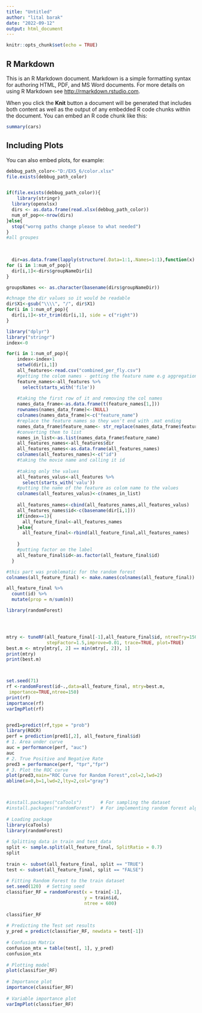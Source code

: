 ```yaml
---
title: "Untitled"
author: "lital barak"
date: "2022-09-12"
output: html_document
---
```


```r
knitr::opts_chunk$set(echo = TRUE)
```

## R Markdown

This is an R Markdown document. Markdown is a simple formatting syntax for authoring HTML, PDF, and MS Word documents. For more details on using R Markdown see <http://rmarkdown.rstudio.com>.

When you click the **Knit** button a document will be generated that includes both content as well as the output of any embedded R code chunks within the document. You can embed an R code chunk like this:

```r
summary(cars)
```

## Including Plots

You can also embed plots, for example:

```r


debbug_path_color<-"D:/EX5_6/color.xlsx"
file.exists(debbug_path_color)


if(file.exists(debbug_path_color)){
    library(stringr)
  library(openxlsx)
  dirs <- as.data.frame(read.xlsx(debbug_path_color))
  num_of_pop<<-nrow(dirs)
}else{
  stop("worng paths change please to what needed")
}
#all groupes

  
  
  dir=as.data.frame(lapply(structure(.Data=1:1,.Names=1:1),function(x) X = numeric(num_of_pop)))
for (i in 1:num_of_pop){
  dir[i,1]<-dirs$groupNameDir[i]
}

groupsNames <<- as.character(basename(dirs$groupNameDir))

#chnage the dir values so it would be readable
dir$X1<-gsub("\\\\", "/", dir$X1)
for(i in 1:num_of_pop){
  dir[i,1]<-str_trim(dir[i,1], side = c("right"))
}

library("dplyr")
library("stringr")
index<-0

for(i in 1:num_of_pop){
    index<-index+1
    setwd(dir[i,1])
    all_features<-read.csv("combined_per_fly.csv")
    #getting the colom names - getting the feature name e.g aggregation 
    feature_names<-all_features %>%
      select(starts_with('file'))
    
    #taking the first row of it and removing the col names
    names_data_frame<-as.data.frame(t(feature_names[1,]))
    rownames(names_data_frame)<-(NULL)
    colnames(names_data_frame)<-c("feature_name")
    #replace the feature names so they won't end with .mat ending
    names_data_frame$feature_name<- str_replace(names_data_frame$feature_name ,".mat", "")
    #converting them to list
    names_in_list<-as.list(names_data_frame$feature_name)
    all_features_names<-all_features$dir
    all_features_names<-as.data.frame(all_features_names)
    colnames(all_features_names)<-c("id")
    #taking the movie name and calling it id
    
    #taking only the values
    all_features_valus<-all_features %>%
      select(starts_with('valu'))
    #putting the name of the feature as colom name to the values
    colnames(all_features_valus)<-c(names_in_list)
    
    all_features_names<-cbind(all_features_names,all_features_valus)
    all_features_names$id<-c(basename(dir[i,1]))
    if(index==1){
      all_feature_final<-all_features_names
    }else{
      all_feature_final<-rbind(all_feature_final,all_features_names)
      
    }
    #putting factor on the label
    all_feature_final$id<-as.factor(all_feature_final$id)
  }

#this part was problematic for the random forest
colnames(all_feature_final) <- make.names(colnames(all_feature_final))

all_feature_final %>% 
  count(id) %>% 
  mutate(prop = n/sum(n))
```

```r


library(randomForest)




mtry <- tuneRF(all_feature_final[-1],all_feature_final$id, ntreeTry=150,
               stepFactor=1.5,improve=0.01, trace=TRUE, plot=TRUE)
best.m <- mtry[mtry[, 2] == min(mtry[, 2]), 1]
print(mtry)
print(best.m)



set.seed(71)
rf <-randomForest(id~.,data=all_feature_final, mtry=best.m,
 importance=TRUE,ntree=150)
print(rf)
importance(rf)
varImpPlot(rf)


pred1=predict(rf,type = "prob")
library(ROCR)
perf = prediction(pred1[,2], all_feature_final$id)
# 1. Area under curve
auc = performance(perf, "auc")
auc
# 2. True Positive and Negative Rate
pred3 = performance(perf, "tpr","fpr")
# 3. Plot the ROC curve
plot(pred3,main="ROC Curve for Random Forest",col=2,lwd=2)
abline(a=0,b=1,lwd=2,lty=2,col="gray")




```



```r
#install.packages("caTools")       # For sampling the dataset
#install.packages("randomForest")  # For implementing random forest algorithm
  
# Loading package
library(caTools)
library(randomForest)
  
# Splitting data in train and test data
split <- sample.split(all_feature_final, SplitRatio = 0.7)
split
  
train <- subset(all_feature_final, split == "TRUE")
test <- subset(all_feature_final, split == "FALSE")
  
# Fitting Random Forest to the train dataset
set.seed(120)  # Setting seed
classifier_RF = randomForest(x = train[-1],
                             y = train$id,
                             ntree = 600)
  
classifier_RF
  
# Predicting the Test set results
y_pred = predict(classifier_RF, newdata = test[-1])
  
# Confusion Matrix
confusion_mtx = table(test[, 1], y_pred)
confusion_mtx
  
# Plotting model
plot(classifier_RF)
  
# Importance plot
importance(classifier_RF)
  
# Variable importance plot
varImpPlot(classifier_RF)
```

